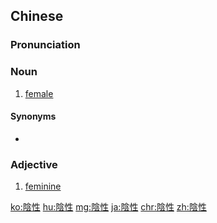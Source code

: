 {{also|阴性}}
==Chinese==
{{zh-forms|s=阴性}}

===Pronunciation===
{{zh-pron
|m=yīnxìng
|c=jam1 sing3
|mn=qz,xm,zz:im-sèng
|cat=n,a
}}

===Noun===
{{zh-noun}}

# [[female]] {{gloss|one of the feminine sex or gender}}

====Synonyms====
* {{zh-l|雌性}}

===Adjective===
{{zh-adj}}

# [[feminine]]

[[ko:陰性]]
[[hu:陰性]]
[[mg:陰性]]
[[ja:陰性]]
[[chr:陰性]]
[[zh:陰性]]